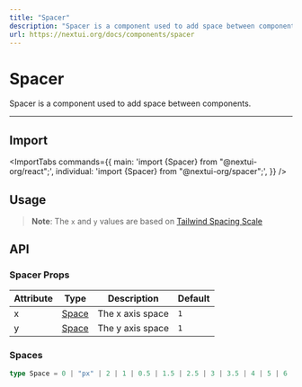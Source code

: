 ```yaml
---
title: "Spacer"
description: "Spacer is a component used to add space between components."
url: https://nextui.org/docs/components/spacer
---
```


# Spacer

Spacer is a component used to add space between components.

<ComponentLinks component="spacer" />

---

## Import

<ImportTabs
  commands={{
    main: 'import {Spacer} from "@nextui-org/react";',
    individual: 'import {Spacer} from "@nextui-org/spacer";',
  }}
/>

## Usage

<CodeDemo title="Usage" files={spacerContent.usage} />

> **Note**: The `x` and `y` values are based on [Tailwind Spacing Scale](https://tailwindcss.com/docs/space)

<Spacer y={4}/>  

## API

### Spacer Props

| Attribute | Type             | Description      | Default |
| --------- | ---------------- | ---------------- | ------- |
| x         | [Space](#spaces) | The x axis space | `1`     |
| y         | [Space](#spaces) | The y axis space | `1`     |

### Spaces

```ts
type Space = 0 | "px" | 2 | 1 | 0.5 | 1.5 | 2.5 | 3 | 3.5 | 4 | 5 | 6 | 7 | 8 | 9 | 10 | 11 | 12 | 14 | 16 | 20 | 24 | 28 | 32 | 36 | 40 | 44 | 48 | 52 | 56 | 60 | 64 | 72 | 80 | 96;
```


